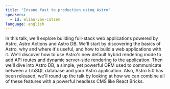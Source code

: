 ```yaml
---
title: "Insane fast to production using Astro"
speakers:
  - id: elian-van-cutsem
language: english
---
```


In this talk, we'll explore building full-stack web applications powered by Astro, Astro Actions and Astro DB.
We'll start by discovering the basics of Astro, why and where it's useful, and how to build a web applications with it. We'll discover
 how to use Astro's new default hybrid rendering mode to add API routes and dynamic server-side rendering to the application.
Then we'll dive into Astro DB, a simple, yet powerful ORM used to communicate between a LibSQL database and your Astro application.
Also, Astro 5.0 has been released, we'll round up the talk by looking at how we can combine all of these features with a powerful headless
CMS like React Bricks.
